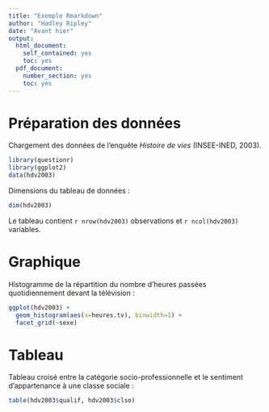 ```yaml
---
title: "Exemple Rmarkdown"
author: "Hadley Ripley"
date: "Avant hier"
output:
  html_document:
    self_contained: yes
    toc: yes
  pdf_document:
    number_section: yes
    toc: yes
---
```



# Préparation des données

Chargement des données de l'enquête *Histoire de vies* (INSEE-INED, 2003).

```r
library(questionr)
library(ggplot2)
data(hdv2003)
```

Dimensions du tableau de données :

```r
dim(hdv2003)
```

Le tableau contient `r nrow(hdv2003)` observations et `r ncol(hdv2003)` variables.


# Graphique

Histogramme de la répartition du nombre d'heures passées quotidiennement devant la télévision :

```r
ggplot(hdv2003) + 
  geom_histogram(aes(x=heures.tv), binwidth=1) + 
  facet_grid(~sexe)
```


# Tableau

Tableau croisé entre la catégorie socio-professionnelle et le sentiment d'appartenance à une classe sociale :

```r
table(hdv2003$qualif, hdv2003$clso)
```
